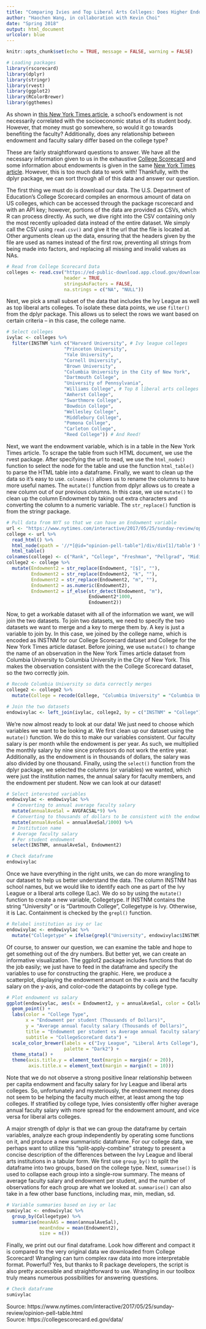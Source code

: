 ```yaml
---
title: "Comparing Ivies and Top Liberal Arts Colleges: Does Higher Endowment Lead to Better Faculty Pay?"
author: "Haochen Wang, in collaboration with Kevin Choi"
date: "Spring 2018"
output: html_document
urlcolor: blue
---
```


```r
knitr::opts_chunk$set(echo = TRUE, message = FALSE, warning = FALSE)
```

```r
# Loading packages
library(rscorecard)
library(dplyr)
library(stringr)
library(rvest)
library(ggplot2)
library(RColorBrewer)
library(ggthemes)
```

As shown in [this New York Times article](https://www.nytimes.com/interactive/2017/05/25/sunday-review/opinion-pell-table.html), a school's endowment is not necessarily correlated with the socioeconomic status of its student body. However, that money must go somewhere, so would it go towards benefiting the faculty? Additionally, does any relationship between endowment and faculty salary differ based on the college type?

These are fairly straightforward questions to answer. We have all the necessary information given to us in the exhaustive [College Scorecard](https://collegescorecard.ed.gov/data/) and some information about endowments is given in the same [New York Times article](https://www.nytimes.com/interactive/2017/05/25/sunday-review/opinion-pell-table.html). However, this is too much data to work with! Thankfully, with the dplyr package, we can sort through all of this data and answer our question.

The first thing we must do is download our data. The U.S. Department of Education's College Scorecard compiles an enormous amount of data on US colleges, which can be accessed through the package rscorecard and with an API key; however, portions of the data are provided as CSVs, which R can process directly. As such, we dive right into the CSV containing only the most recently uploaded data instead of the entire dataset. We simply call the CSV using `read.csv()` and give it the url that the file is located at. Other arguments clean up the data, ensuring that the headers given by the file are used as names instead of the first row, preventing all strings from being made into factors, and replacing all missing and invalid values as NAs.

```r
# Read from College Scorecard Data
colleges <- read.csv("https://ed-public-download.app.cloud.gov/downloads/Most-Recent-Cohorts-All-Data-Elements.csv",
                     header = TRUE,
                     stringsAsFactors = FALSE,
                     na.strings = c("NA", "NULL"))
```

Next, we pick a small subset of the data that includes the Ivy League as well as top liberal arts colleges. To isolate these data points, we use `filter()` from the dplyr package. This allows us to select the rows we want based on certain criteria -- in this case, the college name.

```r
# Select colleges
ivylac <- colleges %>%
  filter(INSTNM %in% c("Harvard University", # Ivy league colleges
                     "Princeton University", 
                     "Yale University", 
                     "Cornell University", 
                     "Brown University", 
                     "Columbia University in the City of New York", 
                     "Dartmouth College", 
                     "University of Pennsylvania",
                     "Williams College", # Top 8 liberal arts colleges in 2018 USNews ranking
                     "Amherst College", 
                     "Swarthmore College", 
                     "Bowdoin College", 
                     "Wellesley College", 
                     "Middlebury College", 
                     "Pomona College", 
                     "Carleton College",
                     "Reed College")) # And Reed!
```

Next, we want the endowment variable, which is in a table in the New York Times article. To scrape the table from such HTML document, we use the rvest package. After specifying the url to read, we use the `html_node()` function to select the node for the table and use the function `html_table()` to parse the HTML table into a dataframe. Finally, we want to clean up the data so it's easy to use. `colnames()` allows us to rename the columns to have more useful names. The `mutate()` function from dplyr allows us to create a new column out of our previous columns. In this case, we use `mutate()` to clean up the column Endowment by taking out extra characters and converting the column to a numeric variable. The `str_replace()` function is from the stringr package.

```r
# Pull data from NYT so that we can have an Endowment variable
url <- "https://www.nytimes.com/interactive/2017/05/25/sunday-review/opinion-pell-table.html"
college <- url %>%
  read_html() %>%
  html_node(xpath = '//*[@id="opinion-pell-table"]/div/div[1]/table') %>%
  html_table()
colnames(college) <- c("Rank", "College", "Freshman", "Pellgrad", "Midincome", "Collegeacc", "Endowment")
college2 <- college %>%
  mutate(Endowment2 = str_replace(Endowment, "[$]", ""),
         Endowment2 = str_replace(Endowment2, "k", ""),
         Endowment2 = str_replace(Endowment2, "m", ""),
         Endowment2 = as.numeric(Endowment2),
         Endowment2 = if_else(str_detect(Endowment, "m"), 
                              Endowment2*1000,
                              Endowment2))
```

Now, to get a workable dataset with all of the information we want, we will join the two datasets. To join two datasets, we need to specify the two datasets we want to merge and a key to merge them by. A key is just a variable to join by. In this case, we joined by the college name, which is encoded as INSTNM for our College Scorecard dataset and College for the New York Times article dataset. Before joining, we use `mutate()` to change the name of an observation in the New York Times article dataset from Columbia University to Columbia University in the City of New York. This makes the observation consistent with the the College Scorecard dataset, so the two correctly join.

```r
# Recode Columbia University so data correctly merges
college2 <- college2 %>%
  mutate(College = recode(College, "Columbia University" = "Columbia University in the City of New York"))

# Join the two datasets
endowivylac <- left_join(ivylac, college2, by = c("INSTNM" = "College"))
```

We're now almost ready to look at our data! We just need to choose which variables we want to be looking at. We first clean up our dataset using the `mutate()` function. We do this to make our variables consistent. Our faculty salary is per month while the endowment is per year. As such, we multiplied the monthly salary by nine since professors do not work the entire year. Additionally, as the endowment is in thousands of dollars, the salary was also divided by one thousand. Finally, using the `select()` function from the dplyr package, we selected the columns (or variables) we wanted, which were just the institution names, the annual salary for faculty members, and the endowment per student. Now we can look at our dataset!  

```r
# Select interested variables
endowivylac <- endowivylac %>%
  # Converting to annual average faculty salary
  mutate(annualAveSal = AVGFACSAL*9) %>%
  # Converting to thousands of dollars to be consistent with the endowment
  mutate(annualAveSal = annualAveSal/1000) %>% 
  # Institution name
  # Average faculty salary
  # Per student endowment
  select(INSTNM, annualAveSal, Endowment2)

# Check dataframe
endowivylac
```
  
Once we have everything in the right units, we can do more wrangling to our dataset to help us better understand the data. The column INSTNM has school names, but we would like to identify each one as part of the Ivy League or a liberal arts college (Lac). We do so by using the `mutate()` function to create a new variable, Collegetype. If INSTNM contains the string “University” or is “Dartmouth College”, Collegetype is Ivy. Otherwise, it is Lac. Containment is checked by the `grepl()` function.

```r
# Relabel institution as ivy or lac
endowivylac <- endowivylac %>%
  mutate("Collegetype" = ifelse(grepl("University", endowivylac$INSTNM) | grepl("Dartmouth College", endowivylac$INSTNM), "Ivy", "Lac"))
```

Of course, to answer our question, we can examine the table and hope to get something out of the dry numbers. But better yet, we can create an informative visualization. The ggplot2 package includes functions that do the job easily; we just have to feed in the dataframe and specify the variables to use for constructing the graphic. Here, we produce a scatterplot, displaying the endowment amount on the x-axis and the faculty salary on the y-axis, and color-code the datapoints by college type. 

```r
# Plot endowment vs salary
ggplot(endowivylac, aes(x = Endowment2, y = annualAveSal, color = Collegetype)) + 
  geom_point() +
  labs(color = "College Type",
       x = "Endowment per student (Thousands of Dollars)", 
       y = "Average annual faculty salary (Thousands of Dollars)", 
       title = "Endowment per student vs Average annual faculty salary",
       subtitle = "CollegeScoreCard data") +
  scale_color_brewer(labels = c("Ivy League", "Liberal Arts College"), 
                     palette = "Dark2") +
  theme_stata() +
  theme(axis.title.y = element_text(margin = margin(r = 20)),
        axis.title.x = element_text(margin = margin(t = 10)))
```

Note that we do not observe a strong positive linear relationship between per capita endowment and faculty salary for Ivy League and liberal arts colleges. So, unfortunately and mysteriously, the endowment money does not seem to be helping the faculty much either, at least among the top colleges. If stratified by college type, Ivies consistently offer higher average annual faculty salary with more spread for the endowment amount, and vice versa for liberal arts colleges.

A major strength of dplyr is that we can group the dataframe by certain variables, analyze each group independently by operating some functions on it, and produce a new summaristic dataframe. For our college data, we perhaps want to utilize this “split-apply-combine” strategy to present a concise description of the differences between the Ivy League and liberal arts institutions in a tabular form. We first use `group_by()` to split the dataframe into two groups, based on the college type. Next, `summarise()` is used to collapse each group into a single-row summary. The means of average faculty salary and endowment per student, and the number of observations for each group are what we looked at. `summarise()` can also take in a few other base functions, including max, min, median, sd. 

```r
# Variable summaries based on ivy or lac
sumivylac <- endowivylac %>%
  group_by(Collegetype) %>%
  summarise(meanAAS = mean(annualAveSal), 
            meanEndow = mean(Endowment2), 
            size = n())
```

Finally, we print out our final dataframe. Look how different and compact it is compared to the very original data we downloaded from College Scorecard! Wrangling can turn complex raw data into more interpretable format. Powerful? Yes, but thanks to R package developers, the script is also pretty accessible and straightforward to use. Wrangling in our toolbox truly means numerous possibilities for answering questions.

```r
# Check dataframe
sumivylac
```

Source: https://www.nytimes.com/interactive/2017/05/25/sunday-review/opinion-pell-table.html  
Source: https://collegescorecard.ed.gov/data/